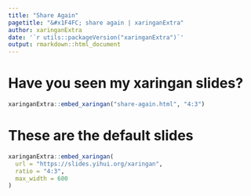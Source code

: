 ```yaml
---
title: "Share Again"
pagetitle: "&#x1F4FC; share again | xaringanExtra"
author: xaringanExtra
date: '`r utils::packageVersion("xaringanExtra")`'
output: rmarkdown::html_document
---
```


# Have you seen my xaringan slides?

```r
xaringanExtra::embed_xaringan("share-again.html", "4:3")
```

# These are the default slides

```r
xaringanExtra::embed_xaringan(
  url = "https://slides.yihui.org/xaringan",
  ratio = "4:3",
  max_width = 600
)
```

